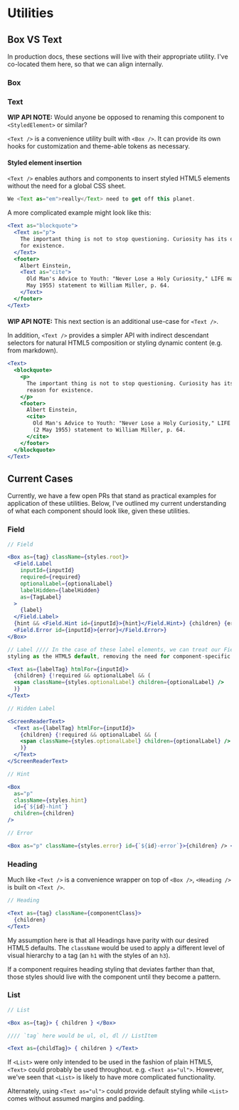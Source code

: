 
<Meta title="Utilities/Utilities" />

# Utilities

## Box VS Text

In production docs, these sections will live with their appropriate utility. I've co-located them here, so that we can align internally.

### Box


### Text

**WIP API NOTE:** Would anyone be opposed to renaming this component to `<StyledElement>` or similar?

`<Text />` is a convenience utility built with `<Box />`. It can provide its own hooks for customization and theme-able tokens as necessary.

#### Styled element insertion

`<Text />` enables authors and components to insert styled HTML5 elements without the need for a global CSS sheet.

```jsx
We <Text as="em">really</Text> need to get off this planet.
```

A more complicated example might look like this:

```jsx
<Text as="blockquote">
  <Text as="p">
    The important thing is not to stop questioning. Curiosity has its own reason
    for existence.
  </Text>
  <footer>
    Albert Einstein,
    <Text as="cite">
      Old Man's Advice to Youth: "Never Lose a Holy Curiosity," LIFE magazine (2
      May 1955) statement to William Miller, p. 64.
    </Text>
  </footer>
</Text>
```

####

**WIP API NOTE:** This next section is an additional use-case for `<Text />`.

In addition, `<Text />` provides a simpler API with indirect descendant selectors for natural HTML5 composition or styling dynamic content (e.g. from markdown).

```jsx
<Text>
  <blockquote>
    <p>
      The important thing is not to stop questioning. Curiosity has its own
      reason for existence.
    </p>
    <footer>
      Albert Einstein,
      <cite>
        Old Man's Advice to Youth: "Never Lose a Holy Curiosity," LIFE magazine
        (2 May 1955) statement to William Miller, p. 64.
      </cite>
    </footer>
  </blockquote>
</Text>
```

## Current Cases

Currently, we have a few open PRs that stand as practical examples for application of these utilities. Below, I've outlined my current understanding of what each component should look like, given these utilities.

### Field

```jsx
// Field

<Box as={tag} className={styles.root}>
  <Field.Label
    inputId={inputId}
    required={required}
    optionalLabel={optionalLabel}
    labelHidden={labelHidden}
    as={TagLabel}
  >
    {label}
  </Field.Label>
  {hint && <Field.Hint id={inputId}>{hint}</Field.Hint>} {children} {error &&
  <Field.Error id={inputId}>{error}</Field.Error>}
</Box>

// Label //// In the case of these label elements, we can treat our Field
styling as the HTML5 default, removing the need for component-specific styling.

<Text as={labelTag} htmlFor={inputId}>
  {children} {!required && optionalLabel && (
  <span className={styles.optionalLabel} children={optionalLabel} />
  )}
</Text>

// Hidden Label

<ScreenReaderText>
  <Text as={labelTag} htmlFor={inputId}>
    {children} {!required && optionalLabel && (
    <span className={styles.optionalLabel} children={optionalLabel} />
    )}
  </Text>
</ScreenReaderText>

// Hint

<Box
  as="p"
  className={styles.hint}
  id={`${id}-hint`}
  children={children}
/>

// Error

<Box as="p" className={styles.error} id={`${id}-error`}>{children} /> </Box>
```

### Heading

Much like `<Text />` is a convenience wrapper on top of `<Box />`, `<Heading />` is built on `<Text />`.

```jsx
// Heading

<Text as={tag} className={componentClass}>
  {children}
</Text>
```

My assumption here is that all Headings have parity with our desired HTML5 defaults. The `className` would be used to apply a different level of visual hierarchy to a tag (an `h1` with the styles of an `h3`).

If a component requires heading styling that deviates farther than that, those styles should live with the component until they become a pattern.

### List

```jsx
// List

<Box as={tag}> { children } </Box>

//// `tag` here would be ul, ol, dl // ListItem

<Text as={childTag}> { children } </Text>
```

If `<List>` were only intended to be used in the fashion of plain HTML5, `<Text>` could probably be used throughout. e.g. `<Text as="ul">`. However, we've seen that `<List>` is likely to have more complicated functionality.

Alternately, using `<Text as="ul">` could provide default styling while `<List>` comes without assumed margins and padding.
